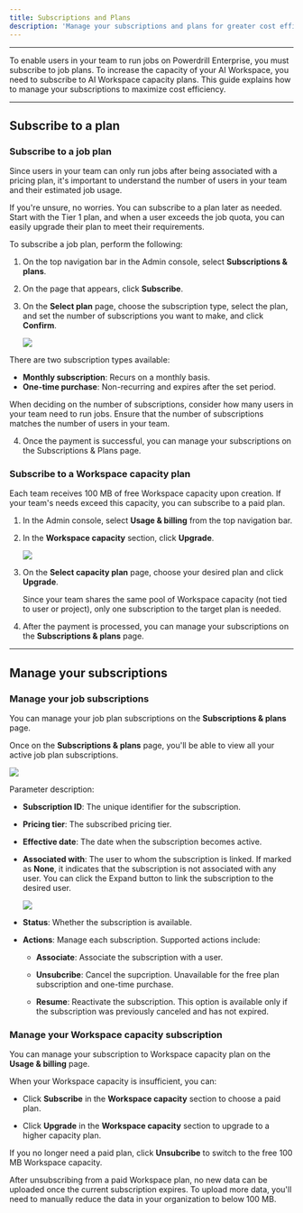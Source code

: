 ```yaml
---
title: Subscriptions and Plans
description: 'Manage your subscriptions and plans for greater cost efficiency'
---
```



---

To enable users in your team to run jobs on Powerdrill Enterprise, you must subscribe to job plans. To increase the capacity of your AI Workspace, you need to subscribe to AI Workspace capacity plans. This guide explains how to manage your subscriptions to maximize cost efficiency.

---


## Subscribe to a plan

### Subscribe to a job plan

Since users in your team can only run jobs after being associated with a pricing plan, it's important to understand the number of users in your team and their estimated job usage.

If you're unsure, no worries. You can subscribe to a plan later as needed. Start with the Tier 1 plan, and when a user exceeds the job quota, you can easily upgrade their plan to meet their requirements.

To subscribe a job plan, perform the following:

1. On the top navigation bar in the Admin console, select **Subscriptions & plans**. 

2. On the page that appears, click **Subscribe**.

3. On the **Select plan** page, choose the subscription type, select the plan, and set the number of subscriptions you want to make, and click **Confirm**.

    <Frame>
      <img src="/enterprise/img/select-plan.png" style={{ borderRadius: '0.5rem' }} />
    </Frame>

  <Tip>
  There are two subscription types available:

  - **Monthly subscription**: Recurs on a monthly basis.
  - **One-time purchase**: Non-recurring and expires after the set period.
  
  When deciding on the number of subscriptions, consider how many users in your team need to run jobs. Ensure that the number of subscriptions matches the number of users in your team.
  </Tip>


4. Once the payment is successful, you can manage your subscriptions on the Subscriptions & Plans page.


### Subscribe to a Workspace capacity plan

Each team receives 100 MB of free Workspace capacity upon creation. If your team's needs exceed this capacity, you can subscribe to a paid plan.

1. In the Admin console, select **Usage & billing** from the top navigation bar.

2. In the **Workspace capacity** section, click **Upgrade**.

    <Frame>
      <img src="/enterprise/img/upgrade-capacity.png" style={{ borderRadius: '0.5rem' }} />
    </Frame>

3. On the **Select capacity plan** page, choose your desired plan and click **Upgrade**.

    <Tip>
     Since your team shares the same pool of Workspace capacity (not tied to user or project), only one subscription to the target plan is needed. 
    </Tip>

4. After the payment is processed, you can manage your subscriptions on the **Subscriptions & plans** page.


---

## Manage your subscriptions

### Manage your job subscriptions

You can manage your job plan subscriptions on the **Subscriptions & plans** page.

Once on the **Subscriptions & plans** page, you'll be able to view all your active job plan subscriptions.

<Frame>
  <img src="/enterprise/img/subscription-list.png" style={{ borderRadius: '0.5rem' }} />
</Frame>

Parameter description:

- **Subscription ID**: The unique identifier for the subscription.

- **Pricing tier**: The subscribed pricing tier.

- **Effective date**: The date when the subscription becomes active.

- **Associated with**: The user to whom the subscription is linked. If marked as **None**, it indicates that the subscription is not associated with any user. You can click the Expand button to link the subscription to the desired user.

  <Frame>
   <img src="/enterprise/img/associate-user.png" style={{ borderRadius: '0.5rem' }} />
  </Frame>


- **Status**: Whether the subscription is available.

- **Actions**: Manage each subscription. Supported actions include:

  - **Associate**: Associate the subscription with a user.

  - **Unsubcribe**: Cancel the supcription. Unavailable for the free plan subscription and one-time purchase.

  - **Resume**: Reactivate the subscription. This option is available only if the subscription was previously canceled and has not expired.


### Manage your Workspace capacity subscription

You can manage your subscription to Workspace capacity plan on the **Usage & billing** page.

When your Workspace capacity is insufficient, you can:

- Click **Subscribe** in the **Workspace capacity** section to choose a paid plan.

- Click **Upgrade** in the **Workspace capacity** section to upgrade to a higher capacity plan.

If you no longer need a paid plan, click **Unsubcribe** to switch to the free 100 MB Workspace capacity.

<Warning>
After unsubscribing from a paid Workspace plan, no new data can be uploaded once the current subscription expires. To upload more data, you'll need to manually reduce the data in your organization to below 100 MB.
</Warning>




<MySnippet beta="community" />


























